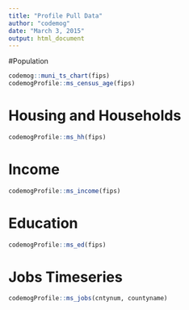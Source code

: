 ```yaml
---
title: "Profile Pull Data"
author: "codemog"
date: "March 3, 2015"
output: html_document
---
```


#Population

```r
codemog::muni_ts_chart(fips)
codemogProfile::ms_census_age(fips)

```
# Housing and Households
```r
codemogProfile::ms_hh(fips)

```
  
# Income
```r
codemogProfile::ms_income(fips)

```

# Education
```r
codemogProfile::ms_ed(fips)

```

# Jobs Timeseries
```r
codemogProfile::ms_jobs(cntynum, countyname)

```
